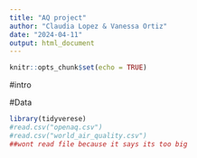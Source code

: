 ```yaml
---
title: "AQ project"
author: "Claudia Lopez & Vanessa Ortiz"
date: "2024-04-11"
output: html_document
---
```


```r
knitr::opts_chunk$set(echo = TRUE)
```

#intro

#Data 
```r
library(tidyverese)
#read.csv("openaq.csv")
#read.csv("world_air_quality.csv")
##wont read file because it says its too big



```
